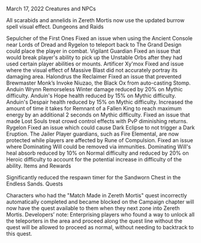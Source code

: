 March 17, 2022
Creatures and NPCs

All scarabids and annelids in Zereth Mortis now use the updated burrow spell visual effect.
Dungeons and Raids

Sepulcher of the First Ones
Fixed an issue when using the Ancient Console near Lords of Dread and Rygelon to teleport back to The Grand Design could place the player in combat.
Vigilant Guardian
Fixed an issue that would break player's ability to pick up the Unstable Orbs after they had used certain player abilities or mounts.
Artificer Xy'mox
Fixed and issue where the visual effect of Massive Blast did not accurately portray its damaging area.
Halondrus the Reclaimer
Fixed an issue that prevented Brewmaster Monk’s Invoke Niuzao, the Black Ox from auto-casting Stomp.
Anduin Wrynn
Remorseless Winter damage reduced by 20% on Mythic difficulty.
Anduin's Hope health reduced by 15% on Mythic difficulty.
Anduin's Despair health reduced by 15% on Mythic difficulty.
Increased the amount of time it takes for Remnant of a Fallen King to reach maximum energy by an additional 2 seconds on Mythic difficulty.
Fixed an issue that made Lost Souls treat crowd control effects with PvP diminishing returns.
Rygelon
Fixed an issue which could cause Dark Eclipse to not trigger a Dark Eruption.
The Jailer
Player guardians, such as Fire Elemental, are now protected while players are affected by Rune of Compulsion.
Fixed an issue where Dominating Will could be removed via immunities. Dominating Will's heal absorb reduced by 10% on Normal difficulty and reduced by 20% on Heroic difficulty to account for the potential increase in difficulty of the ability.
Items and Rewards

Significantly reduced the respawn timer for the Sandworn Chest in the Endless Sands.
Quests

Characters who had the "Match Made in Zereth Mortis" quest incorrectly automatically completed and became blocked on the Campaign chapter will now have the quest available to them when they next zone into Zereth Mortis.
Developers’ note: Enterprising players who found a way to unlock all the teleporters in the area and proceed along the quest line without the quest will be allowed to proceed as normal, without needing to backtrack to this quest.
